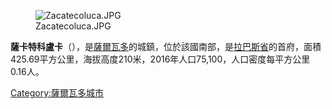 [[Image:Zacatecoluca.JPG|right]]

'''薩卡特科盧卡'''（{{lang-es|Zacatecoluca}}），是[[薩爾瓦多|薩爾瓦多]]的城鎮，位於該國南部，是[[拉巴斯省_(薩爾瓦多)|拉巴斯省]]的首府，面積425.69平方公里，海拔高度210米，2016年人口75,100，人口密度每平方公里0.16人。

{{Coord|13|30|N|88|52|W|display=title}}

{{ElSalvador-geo-stub}}
[[Category:薩爾瓦多城市|Category:薩爾瓦多城市]]